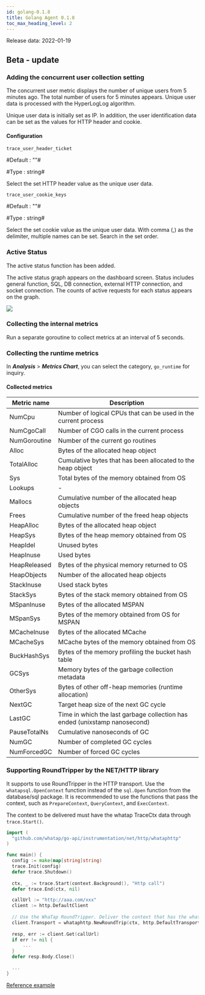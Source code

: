 ```yaml
---
id: golang-0.1.8
title: Golang Agent 0.1.8
toc_max_heading_level: 2
---
```



Release data: 2022-01-19

## Beta - update

### Adding the concurrent user collection setting

The concurrent user metric displays the number of unique users from 5 minutes ago. The total number of users for 5 minutes appears. Unique user data is processed with the HyperLogLog algorithm.

Unique user data is initially set as IP. In addition, the user identification data can be set as the values for HTTP header and cookie. 

#### Configuration

`trace_user_header_ticket`

#Default : ""#

#Type : string#

Select the set HTTP header value as the unique user data.

`trace_user_cookie_keys`

#Default : ""#

#Type : string#

Select the set cookie value as the unique user data. With comma (,) as the delimiter, multiple names can be set. Search in the set order.

### Active Status

The active status function has been added. 

The active status graph appears on the dashboard screen. Status includes general function, SQL, DB connection, external HTTP connection, and socket connection. The counts of active requests for each status appears on the graph.

![](https://img.whatap.io/media/agent_php/rease/tinified/active_status.png)

### Collecting the internal metrics

Run a separate goroutine to collect metrics at an interval of 5 seconds. 

### Collecting the runtime metrics

In **_Analysis_** > **_Metrics Chart_**, you can select the category, `go_runtime` for inquiry. 

#### Collected metrics

| Metric name    | Description                                                                           |
| -------------- | ------------------------------------------------------------------------------------- |
| NumCpu         | Number of logical CPUs that can be used in the current process                        |
| NumCgoCall     | Number of CGO calls in the current process                                            |
| NumGoroutine   | Number of the current go routines                                                     |
| Alloc          | Bytes of the allocated heap object                                                    |
| TotalAlloc     | Cumulative bytes that has been allocated to the heap object                           |
| Sys            | Total bytes of the memory obtained from OS                                            |
| Lookups        | -                                                                                     |
| Mallocs        | Cumulative number of the allocated heap objects                                       |
| Frees          | Cumulative number of the freed heap objects                                           |
| HeapAlloc      | Bytes of the allocated heap object                                                    |
| HeapSys        | Bytes of the heap memory obtained from OS                                             |
| HeapIdel       | Unused bytes                                                                          |
| HeapInuse      | Used bytes                                                                            |
| HeapReleased   | Bytes of the physical memory returned to OS                                           |
| HeapObjects    | Number of the allocated heap objects                                                  |
| StackInuse     | Used stack bytes                                                                      |
| StackSys       | Bytes of the stack memory obtained from OS                                            |
| MSpanInuse     | Bytes of the allocated MSPAN                                                          |
| MSpanSys       | Bytes of the memory obtained from OS for MSPAN                                        |
| MCacheInuse    | Bytes of the allocated MCache                                                         |
| MCacheSys      | MCache bytes of the memory obtained from OS                                           |
| BuckHashSys    | Bytes of the memory profiling the bucket hash table                                   |
| GCSys          | Memory bytes of the garbage collection metadata                                       |
| OtherSys       | Bytes of other off-heap memories (runtime allocation)                                 |
| NextGC         | Target heap size of the next GC cycle                                                 |
| LastGC         | Time in which the last garbage collection has ended (unixstamp nanosecond)            |
| PauseTotalNs   | Cumulative nanoseconds of GC                                                          |
| NumGC          | Number of completed GC cycles                                                         |
| NumForcedGC    | Number of forced GC cycles                                                            |

### Supporting RoundTripper by the NET/HTTP library

It supports to use RoundTripper in the HTTP transport. Use the `whatapsql.OpenContext` function instead of the `sql.Open` function from the database/sql package. It is recommended to use the functions that pass the context, such as `PrepareContext`, `QueryContext`, and `ExecContext`. 

The context to be delivered must have the whatap TraceCtx data through `trace.Start()`.

```go title='Install guide '
import (
  "github.com/whatap/go-api/instrumentation/net/http/whataphttp"
)

func main() {
  config := make(map[string]string)
  trace.Init(config)
  defer trace.Shutdown()
  
  ctx, _ := trace.Start(context.Background(), "Http call")
  defer trace.End(ctx, nil)

  callUrl := "http://aaa.com/xxx"
  client := http.DefaultClient
      
  // Use the WhaTap RoundTripper. Deliver the context that has the whatap's TraceCtx. 
  client.Transport = whataphttp.NewRoundTrip(ctx, http.DefaultTransport)
      
  resp, err := client.Get(callUrl)
  if err != nil {
      ...
  }
  defer resp.Body.Close()

  ...
}
```

[Reference example](https://github.com/whatap/go-api-example/tree/main/net/http/client)
